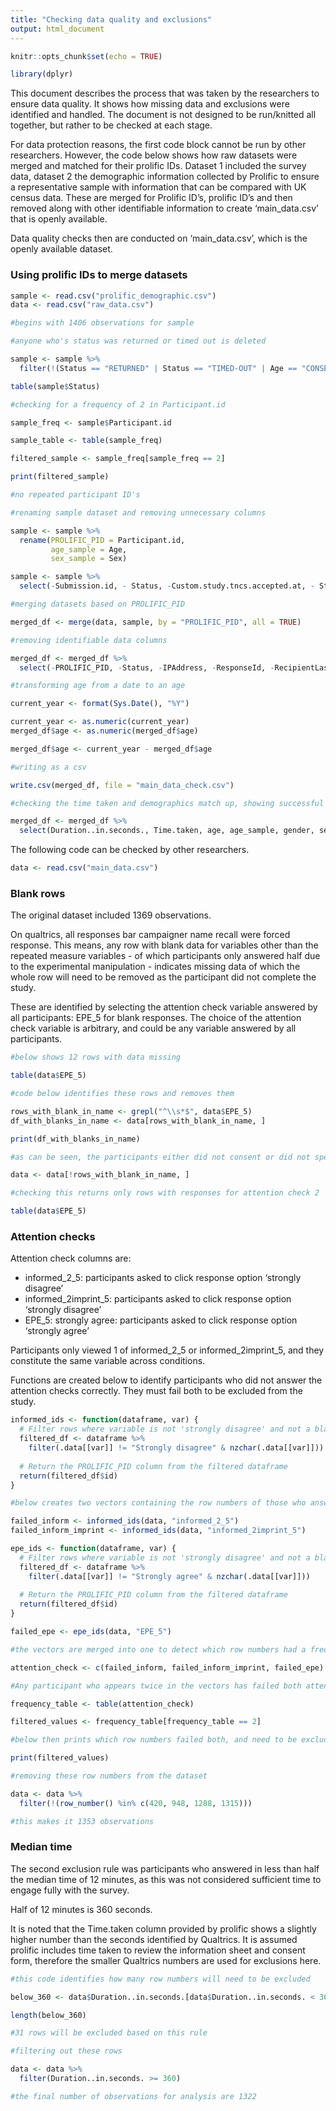 ---
title: "Checking data quality and exclusions"
output: html_document
---

```{r setup, include=FALSE}
knitr::opts_chunk$set(echo = TRUE)
```

```{r}

library(dplyr)

```

This document describes the process that was taken by the researchers to ensure data quality. It shows how missing data and exclusions were identified and handled. The document is not designed to be run/knitted all together, but rather to be checked at each stage.

For data protection reasons, the first code block cannot be run by other researchers. However, the code below shows how raw datasets were merged and matched for their prolific IDs. Dataset 1 included the survey data, dataset 2 the demographic information collected by Prolific to ensure a representative sample with information that can be compared with UK census data. These are merged for Prolific ID's, prolific ID's and then removed along with other identifiable information to create 'main_data.csv' that is openly available. 

Data quality checks then are conducted on 'main_data.csv', which is the openly available dataset.

### Using prolific IDs to merge datasets

```{r}

sample <- read.csv("prolific_demographic.csv")
data <- read.csv("raw_data.csv")

#begins with 1406 observations for sample

#anyone who's status was returned or timed out is deleted

sample <- sample %>%
  filter(!(Status == "RETURNED" | Status == "TIMED-OUT" | Age == "CONSENT_REVOKED"))

table(sample$Status)

#checking for a frequency of 2 in Participant.id

sample_freq <- sample$Participant.id

sample_table <- table(sample_freq)

filtered_sample <- sample_freq[sample_freq == 2]

print(filtered_sample)

#no repeated participant ID's

#renaming sample dataset and removing unnecessary columns

sample <- sample %>%
  rename(PROLIFIC_PID = Participant.id,
         age_sample = Age,
         sex_sample = Sex)

sample <- sample %>%
  select(-Submission.id, - Status, -Custom.study.tncs.accepted.at, - Started.at, -Completed.at, -Reviewed.at, -Archived.at, -Completion.code, -Total.approvals)

#merging datasets based on PROLIFIC_PID

merged_df <- merge(data, sample, by = "PROLIFIC_PID", all = TRUE)

#removing identifiable data columns

merged_df <- merged_df %>%
  select(-PROLIFIC_PID, -Status, -IPAddress, -ResponseId, -RecipientLastName, -RecipientEmail, -RecipientFirstName, -ExternalReference, -LocationLatitude, -LocationLongitude, -id, -feedback)

#transforming age from a date to an age

current_year <- format(Sys.Date(), "%Y")

current_year <- as.numeric(current_year)
merged_df$age <- as.numeric(merged_df$age)

merged_df$age <- current_year - merged_df$age

#writing as a csv

write.csv(merged_df, file = "main_data_check.csv")

#checking the time taken and demographics match up, showing successful merging

merged_df <- merged_df %>%
  select(Duration..in.seconds., Time.taken, age, age_sample, gender, sex_sample, everything())

```

The following code can be checked by other researchers.

```{r reading in data}

data <- read.csv("main_data.csv")

```

### Blank rows

The original dataset included 1369 observations.

On qualtrics, all responses bar campaigner name recall were forced response. This means, any row with blank data for variables other than the repeated measure variables  - of which participants only answered half due to the experimental manipulation - indicates missing data of which the whole row will need to be removed as the participant did not complete the study.

These are identified by selecting the attention check variable answered by all participants: EPE_5 for blank responses. The choice of the attention check variable is arbitrary, and could be any variable answered by all participants.

```{r blank column values}

#below shows 12 rows with data missing

table(data$EPE_5)

#code below identifies these rows and removes them

rows_with_blank_in_name <- grepl("^\\s*$", data$EPE_5)
df_with_blanks_in_name <- data[rows_with_blank_in_name, ]

print(df_with_blanks_in_name)

#as can be seen, the participants either did not consent or did not spend longer than a few minutes on the survey. These rows are first excluded, leaving 1257 observations.

data <- data[!rows_with_blank_in_name, ]

#checking this returns only rows with responses for attention check 2

table(data$EPE_5)

```

### Attention checks

Attention check columns are: 

- informed_2_5: participants asked to click response option 'strongly disagree'
- informed_2imprint_5: participants asked to click response option 'strongly disagree'
- EPE_5: strongly agree: participants asked to click response option 'strongly agree'

Participants only viewed 1 of informed_2_5 or informed_2imprint_5, and they constitute the same variable across conditions.

Functions are created below to identify participants who did not answer the attention checks correctly. They must fail both to be excluded from the study.

```{r attention checks}

informed_ids <- function(dataframe, var) {
  # Filter rows where variable is not 'strongly disagree' and not a blank cell
  filtered_df <- dataframe %>% 
    filter(.data[[var]] != "Strongly disagree" & nzchar(.data[[var]]))
  
  # Return the PROLIFIC_PID column from the filtered dataframe
  return(filtered_df$id)
}

#below creates two vectors containing the row numbers of those who answered with anything other than 'strongly disagree' for attention check 1.

failed_inform <- informed_ids(data, "informed_2_5")
failed_inform_imprint <- informed_ids(data, "informed_2imprint_5")

epe_ids <- function(dataframe, var) {
  # Filter rows where variable is not 'strongly disagree' and not a blank cell
  filtered_df <- dataframe %>% 
    filter(.data[[var]] != "Strongly agree" & nzchar(.data[[var]]))
  
  # Return the PROLIFIC_PID column from the filtered dataframe
  return(filtered_df$id)
}

failed_epe <- epe_ids(data, "EPE_5")

#the vectors are merged into one to detect which row numbers had a frequency of 2

attention_check <- c(failed_inform, failed_inform_imprint, failed_epe)

#Any participant who appears twice in the vectors has failed both attention checks

frequency_table <- table(attention_check)

filtered_values <- frequency_table[frequency_table == 2]

#below then prints which row numbers failed both, and need to be excluded

print(filtered_values)

#removing these row numbers from the dataset

data <- data %>%
  filter(!(row_number() %in% c(420, 948, 1288, 1315)))

#this makes it 1353 observations

```

### Median time

The second exclusion rule was participants who answered in less than half the median time of 12 minutes, as this was not considered sufficient time to engage fully with the survey.

Half of 12 minutes is 360 seconds. 

It is noted that the Time.taken column provided by prolific shows a slightly higher number than the seconds identified by Qualtrics. It is assumed prolific includes time taken to review the information sheet and consent form, therefore the smaller Qualtrics numbers are used for exclusions here.

```{r median time}

#this code identifies how many row numbers will need to be excluded

below_360 <- data$Duration..in.seconds.[data$Duration..in.seconds. < 360]

length(below_360)

#31 rows will be excluded based on this rule

#filtering out these rows

data <- data %>%
  filter(Duration..in.seconds. >= 360)

#the final number of observations for analysis are 1322

```


